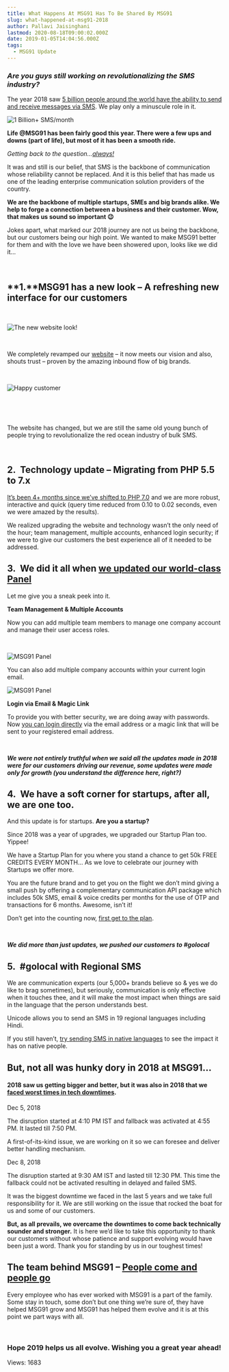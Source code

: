 ```yaml
---
title: What Happens At MSG91 Has To Be Shared By MSG91
slug: what-happened-at-msg91-2018
author: Pallavi Jaisinghani
lastmod: 2020-08-18T09:00:02.000Z
date: 2019-01-05T14:04:56.000Z
tags:
  - MSG91 Update
---
```


### *Are you guys still working on revolutionalizing the SMS industry?*


  

The year 2018 saw [5 billion people around the world have the ability to send and receive messages via SMS](https://www.gsmaintelligence.com/). We play only a minuscule role in it.


![1 Billion+ SMS/month](https://images-msg91.s3.ap-south-1.amazonaws.com/content/images/wordpress/2019/01/A2P-Communication-APIs-for-SMS-Voice-and-Authentication-MSG91-1-1.png)


  

**Life @MSG91 has been fairly good this year. There were a few ups and downs (part of life), but most of it has been a smooth ride.**  

*Getting back to the question…*[*always!*](https://yourstory.com/2017/08/sms-here-to-stay-msg91/?utm_source=blog&utm_medium=organic&utm_campaign=2018)


It was and still is our belief, that SMS is the backbone of communication whose reliability cannot be replaced. And it is this belief that has made us one of the leading enterprise communication solution providers of the country.


**We are the backbone of multiple startups, SMEs and big brands alike. We help to forge a connection between a business and their customer. Wow, that makes us sound so important 😉**


Jokes apart, what marked our 2018 journey are not us being the backbone, but our customers being our high point. We wanted to make MSG91 better for them and with the love we have been showered upon, looks like we did it…


 


**1.****MSG91 has a new look – A refreshing new interface for our customers**
-----------------------------------------------------------------------------


 


![The new website look!](https://images-msg91.s3.ap-south-1.amazonaws.com/content/images/wordpress/2019/01/2-1024x425.png)


 


We completely revamped our [website](https://msg91.com/?utm_source=blog&utm_medium=organic&utm_campaign=2018) – it now meets our vision and also, shouts trust – proven by the amazing inbound flow of big brands. 


 


![Happy customer](https://images-msg91.s3.ap-south-1.amazonaws.com/content/images/wordpress/2019/01/Screenshot-2019-01-04-at-10.52.14-PM.png)


 


 


The website has changed, but we are still the same old young bunch of people trying to revolutionalize the red ocean industry of bulk SMS. 


 


**2.  Technology update – Migrating from PHP 5.5 to 7.x**
---------------------------------------------------------


[It’s been 4+ months since we’ve shifted to PHP 7.0](https://msg91.com/blog/from-php-5-to-php-7/?utm_source=blog&utm_medium=organic&utm_campaign=2018) and we are more robust, interactive and quick (query time reduced from 0.10 to 0.02 seconds, even we were amazed by the results).


We realized upgrading the website and technology wasn’t the only need of the hour; team management, multiple accounts, enhanced login security; if we were to give our customers the best experience all of it needed to be addressed. 



**3.  We did it all when** [**we updated our world-class Panel**](https://msg91.com/blog/msg91-product-update-08-2018/?utm_source=blog&utm_medium=organic&utm_campaign=2018)
----------------------------------------------------------------------------------------------------------------------------------------------------------------------------


Let me give you a sneak peek into it.


**Team Management & Multiple Accounts**


Now you can add multiple team members to manage one company account and manage their user access roles.


 


![MSG91 Panel](https://images-msg91.s3.ap-south-1.amazonaws.com/content/images/wordpress/2019/01/MSG91-Product-Update-08-2018-MSG91-Blog.png)


You can also add multiple company accounts within your current login email.


![MSG91 Panel](https://images-msg91.s3.ap-south-1.amazonaws.com/content/images/wordpress/2019/01/Screen-Shot-2018-08-28-at-5.31.06-PM-300x255.png)


**Login via Email & Magic Link**


To provide you with better security, we are doing away with passwords. Now [you can login directly](https://control.msg91.com/signin/?utm_source=blog&utm_medium=organic&utm_campaign=2018) via the email address or a magic link that will be sent to your registered email address.


 


***We were not entirely truthful when we said all the updates made in 2018 were for our customers*** ***driving our revenue, some updates were made only for growth (you understand the difference here, right?)***


**4.  We have a soft corner for startups, after all, we are one too.**
----------------------------------------------------------------------


And this update is for startups. **Are you a startup?** 


Since 2018 was a year of upgrades, we upgraded our Startup Plan too. Yippee!


We have a Startup Plan for you where you stand a chance to get 50k FREE CREDITS EVERY MONTH… As we love to celebrate our journey with Startups we offer more. 


You are the future brand and to get you on the flight we don’t mind giving a small push by offering a complementary communication API package which includes 50k SMS, email & voice credits per months for the use of OTP and transactions for 6 months. Awesome, isn’t it!


Don’t get into the counting now, [first get to the plan](https://msg91.com/startups/?utm_source=blog&utm_medium=organic&utm_campaign=2018).


 


***We did more than just updates, we pushed our customers to #golocal***


**5.  #golocal with Regional SMS**
----------------------------------


We are communication experts (our 5,000+ brands believe so & yes we do like to brag sometimes), but seriously, communication is only effective when it touches thee, and it will make the most impact when things are said in the language that the person understands best. 


Unicode allows you to send an SMS in 19 regional languages including Hindi.


If you still haven’t, [try sending SMS in native languages](https://msg91.com/regional-sms/?utm_source=blog&utm_medium=organic&utm_campaign=2018) to see the impact it has on native people. 


**But, not all was hunky dory in 2018 at MSG91…**
-------------------------------------------------


#### 2018 saw us getting bigger and better, but it was also in 2018 that we [faced worst times in tech downtimes](https://msg91.com/blog/msg91-ups-and-downs-updates/?utm_source=blog&utm_medium=organic&utm_campaign=2018).


Dec 5, 2018


The disruption started at 4:10 PM IST and fallback was activated at 4:55 PM. It lasted till 7:50 PM. 


A first-of-its-kind issue, we are working on it so we can foresee and deliver better handling mechanism.


Dec 8, 2018


The disruption started at 9:30 AM IST and lasted till 12:30 PM. This time the fallback could not be activated resulting in delayed and failed SMS.


It was the biggest downtime we faced in the last 5 years and we take full responsibility for it. We are still working on the issue that rocked the boat for us and some of our customers. 


**But, as all prevails, we overcame the downtimes to come back technically sounder and stronger.** It is here we’d like to take this opportunity to thank our customers without whose patience and support evolving would have been just a word. Thank you for standing by us in our toughest times!  

  




**The team behind MSG91 –** [**People come and people go**](https://www.walkover.in/?utm_source=blog&utm_medium=organic&utm_campaign=2018)
------------------------------------------------------------------------------------------------------------------------------------------


Every employee who has ever worked with MSG91 is a part of the family. Some stay in touch, some don’t but one thing we’re sure of, they have helped MSG91 grow and MSG91 has helped them evolve and it is at this point we part ways with all.


 


### **Hope 2019 helps us all evolve. Wishing you a great year ahead!**


 Views: 1683


